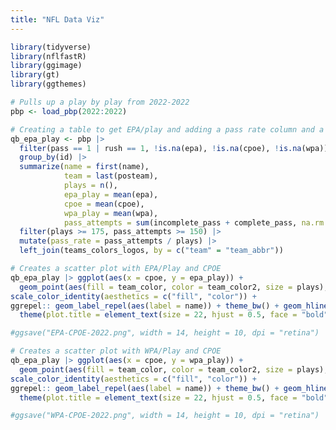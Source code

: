 ```yaml
---
title: "NFL Data Viz"
---
```


```r
library(tidyverse)
library(nflfastR)
library(ggimage)
library(gt)
library(ggthemes)
```


```r
# Pulls up a play by play from 2022-2022
pbp <- load_pbp(2022:2022)
```


```r
# Creating a table to get EPA/play and adding a pass rate column and a join teams_colors_logos
qb_epa_play <- pbp |> 
  filter(pass == 1 | rush == 1, !is.na(epa), !is.na(cpoe), !is.na(wpa)) |> 
  group_by(id) |> 
  summarize(name = first(name),
            team = last(posteam),
            plays = n(),
            epa_play = mean(epa),
            cpoe = mean(cpoe),
            wpa_play = mean(wpa),
            pass_attempts = sum(incomplete_pass + complete_pass, na.rm = TRUE)) |>
  filter(plays >= 175, pass_attempts >= 150) |>
  mutate(pass_rate = pass_attempts / plays) |>
  left_join(teams_colors_logos, by = c("team" = "team_abbr"))
```


```r
# Creates a scatter plot with EPA/Play and CPOE
qb_epa_play |> ggplot(aes(x = cpoe, y = epa_play)) +
  geom_point(aes(fill = team_color, color = team_color2, size = plays), shape = 21, alpha = 0.9) + 
scale_color_identity(aesthetics = c("fill", "color")) + 
ggrepel:: geom_label_repel(aes(label = name)) + theme_bw() + geom_hline(yintercept = mean(qb_epa_play$epa_play), linetype = "dashed") + geom_vline(xintercept = mean(qb_epa_play$cpoe), linetype = "dashed") + labs(x = "CPOE", y = "EPA/Play", title = "EPA/Play and CPOE, 2022", subtitle = "Minimum of 175 plays and 150 pass attempts to be included") + scale_x_continuous(breaks = scales::pretty_breaks(n = 8)) + scale_y_continuous(breaks = scales::pretty_breaks(n = 8)) +
  theme(plot.title = element_text(size = 22, hjust = 0.5, face = "bold"), plot.subtitle = element_text(size = 16, hjust = 0.5))

#ggsave("EPA-CPOE-2022.png", width = 14, height = 10, dpi = "retina")
```

```r
# Creates a scatter plot with WPA/Play and CPOE
qb_epa_play |> ggplot(aes(x = cpoe, y = wpa_play)) +
  geom_point(aes(fill = team_color, color = team_color2, size = plays), shape = 21, alpha = 0.9) + 
scale_color_identity(aesthetics = c("fill", "color")) + 
ggrepel:: geom_label_repel(aes(label = name)) + theme_bw() + geom_hline(yintercept = mean(qb_epa_play$wpa_play), linetype = "dashed") + geom_vline(xintercept = mean(qb_epa_play$cpoe), linetype = "dashed") + labs(x = "CPOE", y = "WPA/Play", title = "WPA/Play and CPOE, 2022", subtitle = "Minimum of 175 plays and 150 pass attempts to be included") + scale_x_continuous(breaks = scales::pretty_breaks(n = 8)) + scale_y_continuous(breaks = scales::pretty_breaks(n = 8)) +
  theme(plot.title = element_text(size = 22, hjust = 0.5, face = "bold"), plot.subtitle = element_text(size = 16, hjust = 0.5))

#ggsave("WPA-CPOE-2022.png", width = 14, height = 10, dpi = "retina")
```

